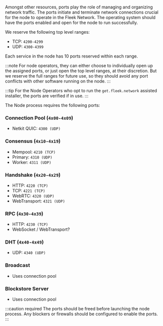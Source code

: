 Amongst other resources, ports play the role of managing and organizing network traffic. The ports initiate and terminate network connections crucial for the node to operate in the Fleek Network. The operating system should have the ports enabled and open for the node to run successfully.

We reserve the following top level ranges:

- TCP: `4200-4299`
- UDP: `4300-4399`

Each service in the node has 10 ports reserved within each range.

:::note
For node operators, they can either choose to individually open up the assigned ports, or just open the top level ranges, at their discretion. But we reserve the full ranges for future use, so they should avoid any port conflicts with other software running on the node.
:::

:::tip
For the Node Operators who opt to run the `get.fleek.network` assisted installer, the ports are verified if in use.
:::

The Node process requires the following ports:

### Connection Pool (`4x00-4x09`)

- Netkit QUIC: `4300 (UDP)`

### Consensus (`4x10-4x19`)

- Mempool: `4210 (TCP)`
- Primary: `4310 (UDP)`
- Worker: `4311 (UDP)`

### Handshake (`4x20-4x29`)

- HTTP: `4220 (TCP)`
- TCP: `4221 (TCP)`
- WebRTC: `4320 (UDP)`
- WebTransport: `4321 (UDP)`

### RPC (`4x30-4x39`)

- HTTP: `4230 (TCP)`
- WebSocket / WebTransport?

### DHT (`4x40-4x49`)

- UDP: `4340 (UDP)`

### Broadcast

- Uses connection pool

### Blockstore Server

- Uses connection pool

:::caution required
The ports should be freed before launching the node process. Any blockers or firewalls should be configured to enable the ports.
:::